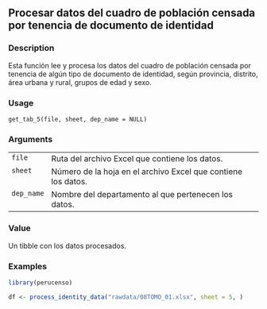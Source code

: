 ## Procesar datos del cuadro de población censada por tenencia de documento de identidad {.unnumbered}


### Description

Esta función lee y procesa los datos del cuadro de población censada por tenencia de algún tipo de documento de identidad,
según provincia, distrito, área urbana y rural, grupos de edad y sexo.



### Usage

<pre><code class='language-R'>get_tab_5(file, sheet, dep_name = NULL)
</code></pre>


### Arguments

<table>
<tr><td style = "white-space: nowrap; font-family: monospace; vertical-align: top"><code id="get_tab_5_:_file">file</code></td>
<td>
Ruta del archivo Excel que contiene los datos.
</td></tr>
<tr><td style = "white-space: nowrap; font-family: monospace; vertical-align: top"><code id="get_tab_5_:_sheet">sheet</code></td>
<td>
Número de la hoja en el archivo Excel que contiene los datos.
</td></tr>
<tr><td style = "white-space: nowrap; font-family: monospace; vertical-align: top"><code id="get_tab_5_:_dep_name">dep_name</code></td>
<td>
Nombre del departamento al que pertenecen los datos.
</td></tr>
</table>


### Value

Un tibble con los datos procesados.



### Examples
```r
library(perucenso)

df <- process_identity_data("rawdata/08TOMO_01.xlsx", sheet = 5, )


```
